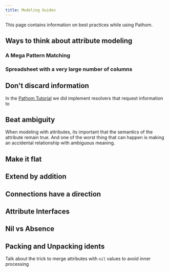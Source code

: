 ```yaml
---
title: Modeling Guides
---
```


This page contains information on best practices while using Pathom.

## Ways to think about attribute modeling

### A Mega Pattern Matching

### Spreadsheet with a very large number of columns

## Don't discard information

In the [Pathom Tutorial](tutorial.mdx) we did implement resolvers that request information
to

## Beat ambiguity

When modeling with attributes, its important that the semantics of the attribute remain
true. And one of the worst thing that can happen is making an accidental relationship
with ambiguous meaning.

## Make it flat

## Extend by addition

## Connections have a direction

## Attribute Interfaces

## Nil vs Absence



## Packing and Unpacking idents

Talk about the trick to merge attributes with `nil` values to avoid inner processing

